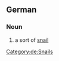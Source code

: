 ==German==
===Noun===
{{de-noun|g=f|plural=Kugelschnecken}}
# a sort of [[snail]]
[[Category:de:Snails]]